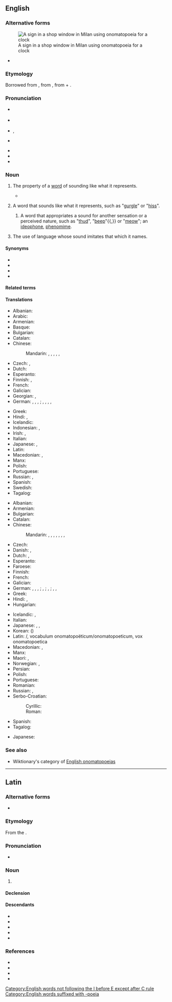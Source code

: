 {{also|onomatopoeïa|onomatopœia}}
==English==
{{was wotd|2006|April|10}}

===Alternative forms===
{{wikipedia}}
[[Image:Clocks no tic tac.JPG|thumb|right|A sign in a shop window in Milan using onomatopoeia for a clock]]
* {{alter|en|onomatopeia|onomatopœia}}

===Etymology===
Borrowed from {{bor|en|grc|ὀνοματοποιία||the coining of a word in imitation of a sound}}, from {{m|grc|ὀνοματοποιέω||to coin names}}, from {{m|grc|ὄνομα||name}} + {{m|grc|ποιέω||to make, to do, to produce}}.

===Pronunciation===
* {{a|NZ}} {{IPA|en|/ˌɒnəˌmætəˈpeɪə/}}
* {{a|RP}} {{IPA|en|/ˌɒnəˌmætəˈpiːə/}}
* {{a|US}} {{enPR|än'ə-măt'ə-pēʹə ''or'' än'ə-mät'ə-pēʹə}}, {{IPA|en|/ˌɑnəˌmæɾəˈpiːə/|/ˌɑnəˌmɑɾəˈpiːə/}}
* {{a|US, chiefly Midwestern}} {{IPA|en|/ˌɑnəˌmɑnəˈpiːə/}}
* {{audio|en|en-us-onomatopoeia.ogg|Audio (US)}}
* {{audio|en|en-au-onomatopoeia.ogg|Audio (AU)}}
* {{rhymes|en|iːə}}

===Noun===
{{en-noun|~|s|onomatopoeiae}}

# {{lb|en|uncountable}} The property of a [[word]] of sounding like what it represents.
#* {{quote-book
|en
|year=1553
|year_published=1909
|author=[[w:Thomas Wilson (rhetorician)|Thomas Wilson]], {{w|Desiderius Erasmus}}
|by=
|title=Arte of Rhetorique
|url=http://books.google.com/books?id=6p0xbOGIz2MC&pg=PA173
|original=
|chapter=
|section=
|isbn=
|edition=
|publisher=Clarendon Press
|location=Oxford
|editor=
|volume=
|page=
|passage=A woorde making called of the Grecians '''''Onomatapoia''''', is when wee make wordes of our owne minde, such as bee derived from the nature of things.
}}
# {{lb|en|countable}} A word that sounds like what it represents, such as "[[gurgle]]" or "[[hiss]]".
## {{lb|en|countable}} A word that appropriates a sound for another sensation or a perceived nature, such as "[[thud]]", "[[beep]]"{{,}} or "[[meow]]"; an [[ideophone]], [[phenomime]].
# {{lb|en|uncountable|rhetoric}} The use of language whose sound imitates that which it names.

====Synonyms====
* {{l|en|echoism}}
* {{l|en|imitative harmony}}
* {{l|en|mimesis}}
* {{l|en|sound symbolism}}

====Related terms====
{{col3|en
|onomatope
|onomatopoeial
|onomatopoeian
|onomatopoeic
|onomatopoeious
|onomatopoetic
}}

====Translations====
{{trans-top|property of a word of sounding like what it represents}}
* Albanian: {{t+|sq|onomatope|f}}
* Arabic: {{t|ar|مُحَاكَاة صَوْتِيَّة|f}}
* Armenian: {{t+|hy|բնաձայնություն}}
* Basque: {{t|eu|onomatopeia}}
* Bulgarian: {{t|bg|ономатопе́я|f}}
* Catalan: {{t+|ca|onomatopeia|f}}
* Chinese:
*: Mandarin: {{t+|cmn|象聲}}, {{t+|cmn|象声|tr=xiàngshēng}}, {{t+|cmn|擬聲}}, {{t+|cmn|拟声|tr=nǐshēng}}, {{t|cmn|狀聲}}, {{t|cmn|状声|tr=zhuàngshēng}}
* Czech: {{t+|cs|onomatopoie|f}}, {{t|cs|zvukomalba|f}}
* Dutch: {{t+|nl|onomatopee|f}}
* Esperanto: {{t+|eo|onomatopeo}}
* Finnish: {{t|fi|onomatopoeettisuus}}, {{t+|fi|onomatopoesia}}
* French: {{t+|fr|onomatopée|f}}
* Galician: {{t|gl|onomatopeia|f}}
* Georgian: {{t+|ka|ონომატოპეა}}, {{t|ka|ხმაბაძვა}}
* German: {{t|de|Klangnachahmung|?}}, {{t+|de|Lautmalerei|f}}, {{t|de|Lautnachahmung|?}}, {{t|de|Schallnachahmung|f}}; {{t+|de|Onomatopöie|f}}, {{t|de|Onomatopoie|f}}, {{t+|de|Onomatopoesie|f}}, {{t|de|Wortmalerei|f}}, {{t|de|Wortbildung aus Naturlauten|f}}
{{trans-mid}}
* Greek: {{t+|el|ονοματοποιία|f}}
* Hindi: {{t|hi|स्वनानुकरणात्मक|?}}, {{t+|hi|अनुकरण|m}}
* Icelandic: {{t+|is|hljóðgerving|f}}
* Indonesian: {{t+|id|onomatopoeia}}, {{t|id|pembentukan kata yg meniru suara}}
* Irish: {{t|ga|onamataipé|f}}, {{t|ga|fuaimfhoclaíocht|f}}
* Italian: {{t+|it|onomatopea|f}}
* Japanese: {{t|ja|擬音|tr=ぎおん, gion}}, {{t+|ja|擬声|tr=ぎせい, gisei}}
* Latin: {{t|la|onomatopoeia|f}}
* Macedonian: {{t|mk|ономатопе́ја|f}}, {{t|mk|подражавање|n}}
* Manx: {{t|gv|arrish-ockleeaght|f}}
* Polish: {{t+|pl|onomatopeja|f}}
* Portuguese: {{t+|pt|onomatopeia|f}}
* Russian: {{t+|ru|звукоподража́ние|n}}, {{t+|ru|ономатопе́я|f}}
* Spanish: {{t+|es|onomatopeya|f}}
* Swedish: {{t+|sv|onomatopoetikon|c}}
* Tagalog: {{t|tl|sintunog}}
{{trans-bottom}}

{{trans-top|word that sounds like what it represents}}
* Albanian: {{t+|sq|onomatopeik|?}}
* Armenian: {{t+|hy|բնաձայնություն}}
* Bulgarian: {{t|bg|ономатопея|f}}
* Catalan: {{t+|ca|onomatopeia|f}}
* Chinese:
*: Mandarin: {{t+|cmn|象聲詞}}, {{t+|cmn|象声词|tr=xiàngshēngcí}}, {{t+|cmn|擬聲詞}}, {{t+|cmn|拟声词|tr=nǐshēngcí}}, {{t|cmn|擬聲語}}, {{t|cmn|拟声语|tr=nǐshēngyǔ}}, {{t+|cmn|狀聲詞}}, {{t+|cmn|状声词|tr=zhuàngshēngcí}}
* Czech: {{t+|cs|onomatopoion|n}}
* Danish: {{t+|da|lydord|n}}, {{t+|da|onomatopoietikon|n}}
* Dutch: {{t+|nl|onomatopee|f}}, {{t+|nl|klanknabootsing|f}}
* Esperanto: {{t+|eo|onomatopeo}}
* Faroese: {{t|fo|ljóðorð|n}}
* Finnish: {{t|fi|[[onomatopoeettinen]] [[sana]]}}
* French: {{t+|fr|onomatopée|f}}
* Galician: {{t|gl|onomatopeia|f}}
* German: {{t|de|[[lautmalerisches]] [[Wort]]|n}}, {{t|de|[[lautmalendes]] Wort|n}}, {{t|de|[[lautnachahmendes]] Wort|n}}, {{t|de|[[klangnachahmendes]] Wort|n}}; {{t|de|Klangwort|n}}, {{t|de|Schallwort|n}}; {{t|de|[[onomatopoetisches]] Wort|n}}, {{t|de|[[onomatopoietisches]] Wort|n}}; {{t+|de|Onomatopoetikum|?}}, {{t+|de|Onomatopoetikon|?}}, {{t|de|Onomatopoietikon|?}}
* Greek: {{t+|el|ονοματοποιία|f}}
* Hindi: {{t|hi|स्वनानुकरणात्मक|?}}, {{t+|hi|अनुकरण|m}}
* Hungarian: {{t|hu|hangutánzó szó}}
{{trans-mid}}
* Icelandic: {{t|is|hljóðlíkingarorð|n}}, {{t+|is|hljóðgervingur|m}}
* Italian: {{t+|it|onomatopea|f}}
* Japanese: {{t|ja|擬音語|tr=ぎおんご, giongo}}, {{t+|ja|擬声語|tr=ぎせいご, giseigo}}, {{t+|ja|オノマトペ|tr=onomatope}}
* Korean: {{t+|ko|의성어}} ({{t+|ko|擬聲語}})
* Latin: {{t|la|onomatopoëticum}}/{{t|la|onomatopoeticum}}, vocabulum onomatopoëticum/onomatopoeticum, vox onomatopoetica
* Macedonian: {{t|mk|ономатопе́ја|f}}, {{t|mk|подражавање|n}}
* Manx: {{t-check|gv|arrish-ockleeaght|f}}
* Maori: {{t|mi|kupu ororite}}, {{t|mi|kupu pakoire oro}}
* Norwegian: {{t|no|lydord|n}}, {{t+|no|onomatopoetikon|m|n}}
* Persian: {{t+|fa|نام‌آوا|tr=namava}}
* Polish: {{t+|pl|onomatopeja|f}}
* Portuguese: {{t+|pt|onomatopeia|f}}
* Romanian: {{t+|ro|onomatopee|f}}
* Russian: {{t+|ru|звукоподража́ние|n}}, {{t+|ru|ономатопе́я|f}}
* Serbo-Croatian:
*: Cyrillic: {{t|sh|ономатопе́ја|f}}
*: Roman: {{t+|sh|onomatopéja|f}}
* Spanish: {{t+|es|onomatopeya|f}}
* Tagalog: {{t|tl|sintunog}}
{{trans-bottom}}

{{trans-top|ideophone, phenomime}}
* Japanese: {{t|ja|擬態語|tr=ぎたいご, gitaigo}}
{{trans-mid}}
{{trans-bottom}}

===See also===
* Wiktionary's category of [[:Category:English onomatopoeias|English onomatopoeias]]

[[Category:English words not following the I before E except after C rule]]
[[Category:English words suffixed with -poeia]]

----

==Latin==

===Alternative forms===
* {{l|la|:onomatopoeïa}}

===Etymology===
From the {{der|la|grc|ὀνομᾰτοποιῐ́ᾱ}}.

===Pronunciation===
* {{la-IPA|onomatopoei.a}}

===Noun===
{{la-noun|onomatopoeia<1>}}

# {{lb|la|rhetoric}} {{l|en|onomatopoeia}} {{gloss|the forming of a word to resemble in sound the thing that it signifies}}

====Declension====
{{la-ndecl|onomatopoeia<1>}}

====Descendants====
* {{desc|fr|onomatopée}}
* {{desc|en|onomatopoeia}}
* {{desc|it|onomatopea}}
* {{desc|pt|onomatopeia}}
* {{desc|es|onomatopeya}}

===References===
* {{R:L&S|ŏnŏmătŏpoeïa}}
* {{R:Gaffiot|ŏnŏmătŏpœĭa|p=1,080/2}}
* {{R:Peck}}
* {{R:OLD|1|onomatopoeia|1,250/1}}